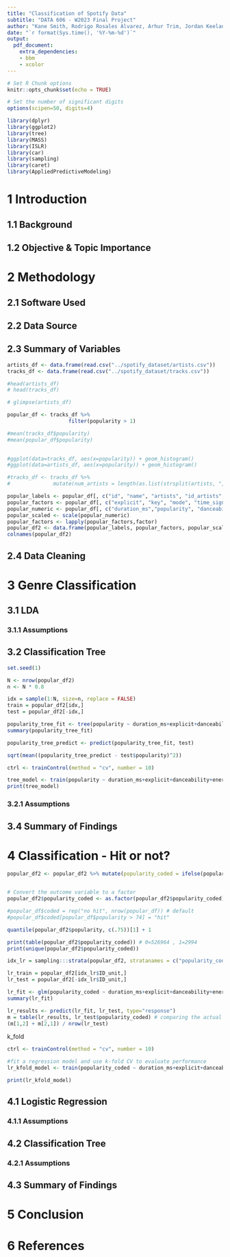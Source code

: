 ```yaml
---
title: "Classification of Spotify Data"
subtitle: "DATA 606 - W2023 Final Project"
author: "Kane Smith, Rodrigo Rosales Alvarez, Arhur Trim, Jordan Keelan, Scott Bennett"
date: "`r format(Sys.time(), '%Y-%m-%d')`"
output:
  pdf_document:
    extra_dependencies:
    - bbm
    - xcolor
---
```


\newpage
\tableofcontents
\pagebreak

```r
# Set R Chunk options
knitr::opts_chunk$set(echo = TRUE)

# Set the number of significant digits
options(scipen=50, digits=4)

library(dplyr)
library(ggplot2)
library(tree)
library(MASS)
library(ISLR)
library(car)
library(sampling)
library(caret)
library(AppliedPredictiveModeling)
```


# 1 Introduction

## 1.1 Background

## 1.2 Objective & Topic Importance

# 2 Methodology

## 2.1 Software Used

## 2.2 Data Source

## 2.3 Summary of Variables

```r
artists_df <- data.frame(read.csv("../spotify_dataset/artists.csv"))
tracks_df <- data.frame(read.csv("../spotify_dataset/tracks.csv"))
```

```r
#head(artists_df)
# head(tracks_df)

# glimpse(artists_df)

popular_df <- tracks_df %>%
                    filter(popularity > 1)

#mean(tracks_df$popularity)
#mean(popular_df$popularity)
                    

#ggplot(data=tracks_df, aes(x=popularity)) + geom_histogram()
#ggplot(data=artists_df, aes(x=popularity)) + geom_histogram()

#tracks_df <- tracks_df %>%
#              mutate(num_artists = length(as.list(strsplit(artists, ","))))

popular_labels <- popular_df[, c("id", "name", "artists", "id_artists", "release_date")]
popular_factors <- popular_df[, c("explicit", "key", "mode", "time_signature")]
popular_numeric <- popular_df[, c("duration_ms","popularity", "danceability", "energy", "loudness", "speechiness", "acousticness", "instrumentalness", "liveness", "valence", "tempo")]
popular_scaled <- scale(popular_numeric)
popular_factors <- lapply(popular_factors,factor)
popular_df2 <- data.frame(popular_labels, popular_factors, popular_scaled)
colnames(popular_df2)
```

## 2.4 Data Cleaning

# 3 Genre Classification

## 3.1 LDA

### 3.1.1 Assumptions

## 3.2 Classification Tree
```r
set.seed(1)

N <- nrow(popular_df2)
n <- N * 0.8

idx = sample(1:N, size=n, replace = FALSE)
train = popular_df2[idx,]
test = popular_df2[-idx,]
```

```r
popularity_tree_fit <- tree(popularity ~ duration_ms+explicit+danceability+energy+key+loudness+mode+speechiness+acousticness+instrumentalness+liveness+valence+tempo+time_signature, data=train)
summary(popularity_tree_fit)
```
```r
popularity_tree_predict <- predict(popularity_tree_fit, test)

sqrt(mean((popularity_tree_predict - test$popularity)^2)) 
```

```r
ctrl <- trainControl(method = "cv", number = 10)

tree_model <- train(popularity ~ duration_ms+explicit+danceability+energy+key+loudness+mode+speechiness+acousticness+instrumentalness+liveness+valence+tempo+time_signature, data = popular_df, trControl = ctrl, method = "rpart")
print(tree_model)
```


### 3.2.1 Assumptions

## 3.4 Summary of Findings

# 4 Classification - Hit or not?
```r
popular_df2 <- popular_df2 %>% mutate(popularity_coded = ifelse(popularity >= quantile(popular_df2$popularity, c(.75))[1], 1, 0))


# Convert the outcome variable to a factor
popular_df2$popularity_coded <- as.factor(popular_df2$popularity_coded)

#popular_df$coded = rep("no hit", nrow(popular_df)) # default
#popular_df$coded[popular_df$popularity > 74] = "hit"
```

```r
quantile(popular_df2$popularity, c(.75))[1] + 1
```


```r
print(table(popular_df2$popularity_coded)) # 0=526964 , 1=2994
print(unique(popular_df2$popularity_coded))
```

```r
idx_lr = sampling:::strata(popular_df2, stratanames = c("popularity_coded"), size=c(400977/8,128981/8), method="srswor")

lr_train = popular_df2[idx_lr$ID_unit,]
lr_test = popular_df2[-idx_lr$ID_unit,]

lr_fit <- glm(popularity_coded ~ duration_ms+explicit+danceability+energy+key+loudness+mode+speechiness+acousticness+instrumentalness+liveness+valence+tempo+time_signature, data = lr_train, family=binomial)
summary(lr_fit)
```
```r
lr_results <- predict(lr_fit, lr_test, type="response")
m = table(lr_results, lr_test$popularity_coded) # comparing the actual vs predicted values
(m[1,2] + m[2,1]) / nrow(lr_test)
```
k_fold
```r
ctrl <- trainControl(method = "cv", number = 10)

#fit a regression model and use k-fold CV to evaluate performance
lr_kfold_model <- train(popularity_coded ~ duration_ms+explicit+danceability+energy+key+loudness+mode+speechiness+acousticness+instrumentalness+liveness+valence+tempo+time_signature, data = lr_train, method = "glm", trControl = ctrl, family="binomial")

print(lr_kfold_model)
```


## 4.1 Logistic Regression

### 4.1.1 Assumptions

## 4.2 Classification Tree

### 4.2.1 Assumptions

## 4.3 Summary of Findings

# 5 Conclusion

# 6 References

















